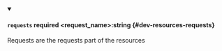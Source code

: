 
<details className="config-field" data-expandable="false" open>
<summary>

#### `requests` <span className="config-field-required" data-required="false">required</span> <span className="config-field-type">&lt;request_name&gt;:string</span> <span className="config-field-default"></span> <span className="config-field-enum"></span> {#dev-resources-requests}

Requests are the requests part of the resources

</summary>



</details>
